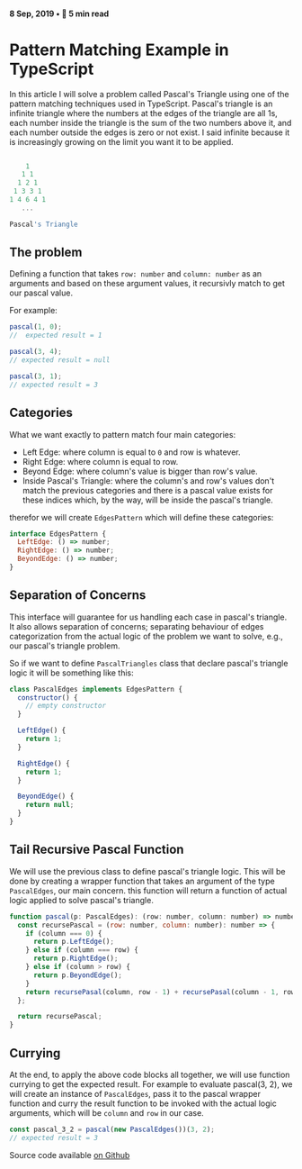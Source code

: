 #### 8 Sep, 2019 • 📖 5 min read

# Pattern Matching Example in TypeScript

In this article I will solve a problem called Pascal's Triangle using one of the pattern matching techniques used in TypeScript.
Pascal's triangle is an infinite triangle where the numbers at the edges of the triangle are all 1s,
each number inside the triangle is the sum of the two numbers above it, and each number outside the edges is zero or not exist.
I said infinite because it is increasingly growing on the limit you want it to be applied.

```js

    1
   1 1
  1 2 1
 1 3 3 1
1 4 6 4 1
   ...

Pascal's Triangle

```

## The problem

Defining a function that takes `row: number` and `column: number` as an arguments and
based on these argument values, it recursivly match to get our pascal value.

For example:

```js
pascal(1, 0);
//  expected result = 1

pascal(3, 4);
// expected result = null

pascal(3, 1);
// expected result = 3
```

## Categories

What we want exactly to pattern match four main categories:

- Left Edge: where column is equal to `0` and row is whatever.
- Right Edge: where column is equal to row.
- Beyond Edge: where column's value is bigger than row's value.
- Inside Pascal's Triangle: where the column's and row's values don't match the previous categories
  and there is a pascal value exists for these indices which, by the way, will be inside the pascal's triangle.

therefor we will create `EdgesPattern` which will define these categories:

```js
interface EdgesPattern {
  LeftEdge: () => number;
  RightEdge: () => number;
  BeyondEdge: () => number;
}
```

## Separation of Concerns

This interface will guarantee for us handling each case in pascal's triangle. It also allows separation of concerns;
separating behaviour of edges categorization from the actual logic of the problem we want to solve, e.g., our pascal's triangle problem.

So if we want to define `PascalTriangles` class that declare pascal's triangle logic it will be something like this:

```js
class PascalEdges implements EdgesPattern {
  constructor() {
    // empty constructor
  }

  LeftEdge() {
    return 1;
  }

  RightEdge() {
    return 1;
  }

  BeyondEdge() {
    return null;
  }
}
```

## Tail Recursive Pascal Function

We will use the previous class to define pascal's triangle logic.
This will be done by creating a wrapper function that takes an argument of the type `PascalEdges`, our main concern.
this function will return a function of actual logic applied to solve pascal's triangle.

```js
function pascal(p: PascalEdges): (row: number, column: number) => number {
  const recursePascal = (row: number, column: number): number => {
    if (column === 0) {
      return p.LeftEdge();
    } else if (column === row) {
      return p.RightEdge();
    } else if (column > row) {
      return p.BeyondEdge();
    }
    return recursePasal(column, row - 1) + recursePasal(column - 1, row - 1);
  };

  return recursePascal;
}
```

## Currying

At the end, to apply the above code blocks all together, we will use function currying to get the expected result.
For example to evaluate pascal(3, 2), we will create an instance of `PascalEdges`, pass it to the pascal wrapper
function and curry the result function to be invoked with the actual logic arguments, which will be `column` and `row` in our case.

```js
const pascal_3_2 = pascal(new PascalEdges())(3, 2);
// expected result = 3
```

Source code available [on Github](https://github.com/syncatallah/pascal-triangle-example)
